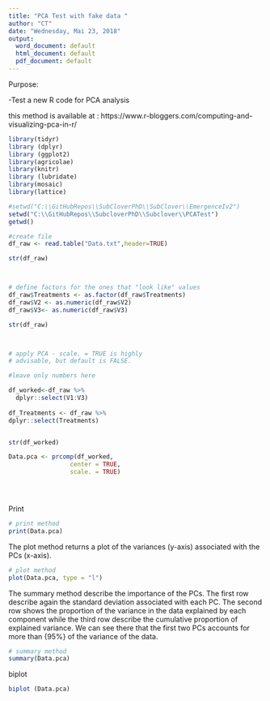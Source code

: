 ```yaml
---
title: "PCA Test with fake data "
author: "CT"
date: "Wednesday, Mai 23, 2018"
output:
  word_document: default
  html_document: default
  pdf_document: default
---
```


Purpose:

-Test a new R code for PCA analysis 
 

this method is available at : https://www.r-bloggers.com/computing-and-visualizing-pca-in-r/

```r
library(tidyr)
library (dplyr)
library (ggplot2)
library(agricolae)
library(knitr)
library (lubridate)
library(mosaic)
library(lattice)

```


```r
#setwd("C:\\GitHubRepos\\SubCloverPhD\\SubClover\\EmergenceIv2")
setwd("C:\\GitHubRepos\\SubcloverPhD\\Subclover\\PCATest")
getwd()

#create file
df_raw <- read.table("Data.txt",header=TRUE)


```



```r

str(df_raw)



# define factors for the ones that "look like" values
df_raw$Treatments <- as.factor(df_raw$Treatments)
df_raw$V2 <- as.numeric(df_raw$V2)
df_raw$V3<- as.numeric(df_raw$V3)

str(df_raw)




```


```r
# apply PCA - scale. = TRUE is highly 
# advisable, but default is FALSE. 

#leave only numbers here 

df_worked<-df_raw %>%
  dplyr::select(V1:V3)
  
df_Treatments <- df_raw %>%
dplyr::select(Treatments)


str(df_worked)

Data.pca <- prcomp(df_worked,
                 center = TRUE,
                 scale. = TRUE) 





```

Print 

```r

# print method
print(Data.pca)


```

The plot method returns a plot of the variances (y-axis) associated with the PCs (x-axis). 

```r

# plot method
plot(Data.pca, type = "l")

```

The summary method describe the importance of the PCs. The first row describe again the standard deviation associated with each PC. The second row shows the proportion of the variance in the data explained by each component while the third row describe the cumulative proportion of explained variance. We can see there that the first two PCs accounts for more than {95\%} of the variance of the data.

```r

# summary method
summary(Data.pca)

```

biplot 

```r

biplot (Data.pca)

```





